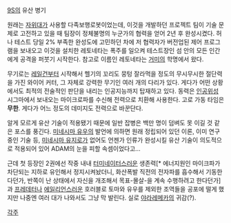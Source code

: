 [[9S]]의 유산 병기

원래는 [[자위대]]가 사용할 다족보행로봇이었는데, 이것을 개발하던 프로젝트 팀이 기술 문제로 고전하고 있을 때 팀장이 정체불명의 누군가의 협력을 얻어 2년 후 완성시켰다. 허나 테스트 당일 2% 부족한 완성도에 고민하던 차에 저 협력자가 버전업된 제어 프로그램을 보내오고 이것을 설치한 레토네타는 폭주를 일으켜 테스트장인 섬 안의 모든 인간에게 공격을 퍼붓기 시작한다. 참고로 이름인 레토네타는 [[거미]]의 학명에서 왔다.

무기로는 [[레일건]]부터 시작해서 헬기의 꼬리도 뭉텅 잘라먹을 정도의 무시무시한 절단력을 가진 와이어 커터, 그 자체로 강력한 무기인 여러 개의 다리가 있다. 게다가 어떤 상황에서도 최적의 전술적인 판단을 내리는 인공지능까지 탑재하고 있다. 동력은 [[인공위성]] 시그마에서 보내오는 마이크로파를 수신해 전력으로 치환해 사용한다. 고로 가동 타임은 '''무한'''. 게다가 어느 정도의 데미지도 전력으로 바꾼단다.

알게 모르게 유산 기술이 적용됐기 때문에 일반 잡병은 백만 명이 덤벼도 못 이길 것 같은 포스를 풍긴다. [[미네시마 유우]]의 발언에 의하면 원래 정립되어 있던 이론, 이미 연구 중인 기술 등, [[미네시마 유지로]]가 없어도 언젠가 인류가 완성시킬 유산 기술이 의도적으로 적용되어 있어 ADAM의 눈을 피할 속셈이었다고...

근데 첫 등장인 2권에선 작중 내내 [[터미네이터]]스러운 생존력[* 에너지원인 마이크파가 차단되는 지하로 유인해서 정지시켜놨더니, 화산폭발 직전의 전자파를 흡수해서 기동한다던가, 반쪽이 난 상태에서 자신을 개조해서 목표-몰살-을 계속 수행하려고 한다던가]과 [[프레데터]]나 [[에일리언]]스러운 호러블로 토마와 유우를 제외한 조역들을 공포에 떨게 했지만 나중엔 여러 대가 나와서도 그냥 막 발린다. 실로 [[야라레메카]]의 귀감(?).

[[각주]]
